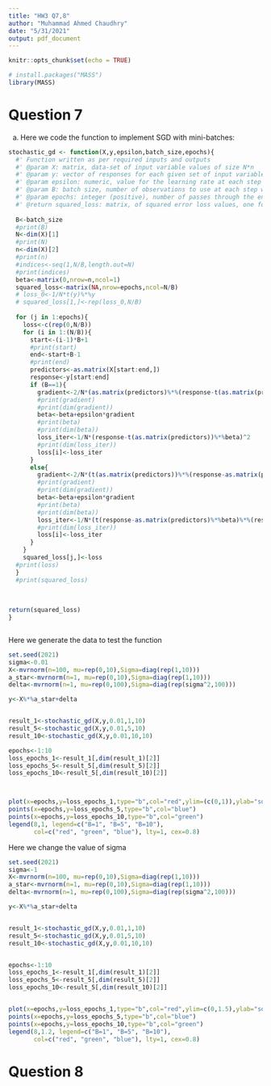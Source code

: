 ```yaml
---
title: "HW3 Q7,8"
author: "Muhammad Ahmed Chaudhry"
date: "5/31/2021"
output: pdf_document
---
```


```r
knitr::opts_chunk$set(echo = TRUE)

# install.packages("MASS")
library(MASS)
```

# Question 7

a) Here we code the function to implement SGD with mini-batches:

```r

stochastic_gd <- function(X,y,epsilon,batch_size,epochs){
  #' Function written as per required inputs and outputs
  #' @param X: matrix, data-set of input variable values of size N*n
  #' @param y: vector of responses for each given set of input variable values, size N*1
  #' @param epsilon: numeric, value for the learning rate at each step
  #' @param B: batch size, number of observations to use at each step when computing gradient
  #' @param epochs: integer (positive), number of passes through the entire data-set
  #' @return squared_loss: matrix, of squared error loss values, one for each step, size epochs*N/B
  
  B<-batch_size
  #print(B)
  N<-dim(X)[1]
  #print(N)
  n<-dim(X)[2]
  #print(n)
  #indices<-seq(1,N/B,length.out=N)
  #print(indices)
  beta<-matrix(0,nrow=n,ncol=1)
  squared_loss<-matrix(NA,nrow=epochs,ncol=N/B)
  # loss_0<-1/N*t(y)%*%y
  # squared_loss[1,]<-rep(loss_0,N/B)
  
  for (j in 1:epochs){
    loss<-c(rep(0,N/B))
    for (i in 1:(N/B)){
      start<-(i-1)*B+1
      #print(start)
      end<-start+B-1
      #print(end)
      predictors<-as.matrix(X[start:end,])
      response<-y[start:end]
      if (B==1){
        gradient<-2/N*(as.matrix(predictors)%*%(response-t(as.matrix(predictors))%*%beta))
        #print(gradient)
        #print(dim(gradient))
        beta<-beta+epsilon*gradient
        #print(beta)
        #print(dim(beta))
        loss_iter<-1/N*(response-t(as.matrix(predictors))%*%beta)^2
        #print(dim(loss_iter))
        loss[i]<-loss_iter
      }
      else{
        gradient<-2/N*(t(as.matrix(predictors))%*%(response-as.matrix(predictors)%*%beta))
        #print(gradient)
        #print(dim(gradient))
        beta<-beta+epsilon*gradient
        #print(beta)
        #print(dim(beta))
        loss_iter<-1/N*(t(response-as.matrix(predictors)%*%beta)%*%(response-as.matrix(predictors)%*%beta))
        #print(dim(loss_iter))
        loss[i]<-loss_iter
      }
    }
    squared_loss[j,]<-loss
  #print(loss)
  }
  #print(squared_loss)
  
  
  
return(squared_loss) 
}



```

Here we generate the data to test the function
```r
set.seed(2021)
sigma<-0.01
X<-mvrnorm(n=100, mu=rep(0,10),Sigma=diag(rep(1,10)))
a_star<-mvrnorm(n=1, mu=rep(0,10),Sigma=diag(rep(1,10)))
delta<-mvrnorm(n=1, mu=rep(0,100),Sigma=diag(rep(sigma^2,100)))

y<-X%*%a_star+delta


result_1<-stochastic_gd(X,y,0.01,1,10)
result_5<-stochastic_gd(X,y,0.01,5,10)
result_10<-stochastic_gd(X,y,0.01,10,10)


```


```r

epochs<-1:10
loss_epochs_1<-result_1[,dim(result_1)[2]]
loss_epochs_5<-result_5[,dim(result_5)[2]]
loss_epochs_10<-result_5[,dim(result_10)[2]]



plot(x=epochs,y=loss_epochs_1,type="b",col="red",ylim=(c(0,1)),ylab="squared-error loss",main="Simulated Data (sigma=0.01)")
points(x=epochs,y=loss_epochs_5,type="b",col="blue")
points(x=epochs,y=loss_epochs_10,type="b",col="green")
legend(8,1, legend=c("B=1", "B=5", "B=10"),
       col=c("red", "green", "blue"), lty=1, cex=0.8)

```

Here we change the value of sigma

```r
set.seed(2021)
sigma<-1
X<-mvrnorm(n=100, mu=rep(0,10),Sigma=diag(rep(1,10)))
a_star<-mvrnorm(n=1, mu=rep(0,10),Sigma=diag(rep(1,10)))
delta<-mvrnorm(n=1, mu=rep(0,100),Sigma=diag(rep(sigma^2,100)))

y<-X%*%a_star+delta


result_1<-stochastic_gd(X,y,0.01,1,10)
result_5<-stochastic_gd(X,y,0.01,5,10)
result_10<-stochastic_gd(X,y,0.01,10,10)


epochs<-1:10
loss_epochs_1<-result_1[,dim(result_1)[2]]
loss_epochs_5<-result_5[,dim(result_5)[2]]
loss_epochs_10<-result_5[,dim(result_10)[2]]


plot(x=epochs,y=loss_epochs_1,type="b",col="red",ylim=c(0,1.5),ylab="squared-error loss", main="Simulated Data (sigma=1)")
points(x=epochs,y=loss_epochs_5,type="b",col="blue")
points(x=epochs,y=loss_epochs_10,type="b",col="green")
legend(8,1.2, legend=c("B=1", "B=5", "B=10"),
       col=c("red", "green", "blue"), lty=1, cex=0.8)


```



# Question 8 

